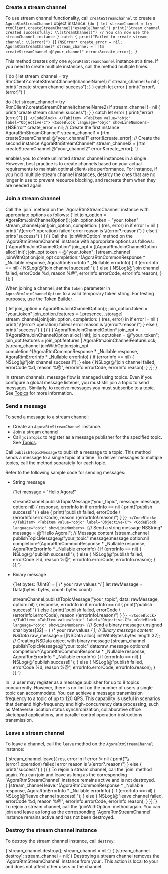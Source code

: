 <PlatformWrapper platform="ios, macos">

### Create a stream channel

To use stream channel functionality, call `createStreamChannel` to create a `AgoraRtmStreamChannel` object instance. 
<Tabs groupId="language">
<TabItem value="swift" label="Swift" default>
<CodeBlock language="swift" showLineNumbers>
{`do {
    let streamChannel = try rtmClient.createStreamChannel("exampleChannel")
    print("Stream channel created successfully: \\(streamChannel)")
    // You can now use the streamChannel instance
} catch {
    print("Failed to create stream channel: \\(error)")
}`}
</CodeBlock>
</TabItem>
<TabItem value="objc" label="Objective-C">
<CodeBlock language="objc" showLineNumbers>
{`NSError* create_error = nil;
AgoraRtmStreamChannel* stream_channel = [rtm createStreamChannel:@"your_channel" error:&create_error];
`}
</CodeBlock>
</TabItem>
</Tabs>

This method creates only one `AgoraRtmStreamChannel` instance at a time. If you need to create multiple instances, call the method multiple times.

<Tabs groupId="language">
<TabItem value="swift" label="Swift" default>
<CodeBlock language="swift" showLineNumbers>
{`do {
    let stream_channel = try RtmClient?.createStreamChannel(channelName1)
    if stream_channel != nil {
        print("create stream channel success");
    }
 } catch let error {
    print("error\\(error)")
}

do {
    let stream_channel = try RtmClient?.createStreamChannel(channelName2)
    if stream_channel != nil {
        print("create stream channel success");
    }
 } catch let error {
    print("error\\(error)")
}`}
</CodeBlock>
</TabItem>
<TabItem value="objc" label="Objective-C">
<CodeBlock language="objc" showLineNumbers>
{`NSError* create_error = nil;
// Create the first instance
AgoraRtmStreamChannel* stream_channel1 = [rtm createStreamChannel:@"your_channel1" error:&create_error];
// Create the second instance
AgoraRtmStreamChannel* stream_channel2 = [rtm createStreamChannel:@"your_channel2" error:&create_error];
`}
</CodeBlock>
</TabItem>
</Tabs>

<Admonition type="info">
<Vg k="SIG" /> enables you to create unlimited stream channel instances in a single <Vpl k="CLIENT"/>. However, best practice is to create channels based on your actual requirements to maintain optimal client-side performance. For instance, if you hold multiple stream channel instances, destroy the ones that are no longer in use to prevent resource blocking, and recreate them when they are needed again.
</Admonition>

### Join a stream channel

<Tabs groupId="language">
<TabItem value="swift" label="Swift" default>
Call the `join` method on the `AgoraRtmStreamChannel` instance with appropriate options as follows:

<CodeBlock language="swift" showLineNumbers>
{`let join_option = AgoraRtmJoinChannelOption();
join_option.token = "your_token"
stream_channel.join(join_option, completion: { (res, error) in
    if error != nil {
        print("\\(error?.operation) failed! error reason is \\(error?.reason)")
    } else {
        print("success")
    }
    })`}
</CodeBlock>
</TabItem>
<TabItem value="objc" label="Objective-C">
Call the `joinWithOption` method on the `AgoraRtmStreamChannel` instance with appropriate options as follows:

<CodeBlock language="objc" showLineNumbers>
{`AgoraRtmJoinChannelOption* join_opt =  [[AgoraRtmJoinChannelOption alloc] init];
join_opt.token =  @"your_token";
[stream_channel joinWithOption:join_opt completion:^(AgoraRtmCommonResponse * _Nullable response, AgoraRtmErrorInfo * _Nullable errorInfo) {
    if (errorInfo == nil) {
        NSLog(@"join channel success!!");
    } else {
        NSLog(@"join channel failed, errorCode %d, reason %@", errorInfo.errorCode, errorInfo.reason);
    }
}];`}
</CodeBlock>
</TabItem>
</Tabs>

When joining a channel, set the `token` parameter in `AgoraRtmJoinChannelOption` to a valid temporary token string. For testing purposes, use the [Token Builder ](https://agora-token-generator-demo.vercel.app/). 

<Tabs groupId="language">
<TabItem value="swift" label="Swift" default>
<CodeBlock language="swift" showLineNumbers>
{`let join_option = AgoraRtmJoinChannelOption();
join_option.token = "your_token"
join_option.features = [.presence, .storage]
stream_channel.join(join_option, completion: { (res, error) in
    if error != nil {
        print("\\(error?.operation) failed! error reason is \\(error?.reason)")
    } else {
        print("success")
    }
    })`}
</CodeBlock>
</TabItem>
<TabItem value="objc" label="Objective-C">
<CodeBlock language="objc" showLineNumbers>
{`AgoraRtmJoinChannelOption* join_opt =  [[AgoraRtmJoinChannelOption alloc] init];
join_opt.token =  @"your_token";
join_opt.features = join_opt.features | AgoraRtmJoinChannelFeatureLock;
[stream_channel joinWithOption:join_opt completion:^(AgoraRtmCommonResponse * _Nullable response, AgoraRtmErrorInfo * _Nullable errorInfo) {
    if (errorInfo == nil) {
        NSLog(@"join channel success!!");
    } else {
        NSLog(@"join channel failed, errorCode %d, reason %@", errorInfo.errorCode, errorInfo.reason);
    }
}];`}
</CodeBlock>
</TabItem>
</Tabs>

In stream channels, message flow is managed using topics. Even if you configure a global message listener, you must still join a topic to send messages. Similarly, to receive messages you must subscribe to a topic. See [Topics](../core-functionality/topics) for more information.

### Send a message 

To send a message to a stream channel:

- Create an `AgoraRtmStreamChannel` instance.
- Join a stream channel.
- Call `joinTopic` to register as a message publisher for the specified topic. See [Topics](../core-functionality/topics).

Call `publishTopicMessage` to publish a message to a topic. This method sends a message to a single topic at a time. To deliver messages to multiple topics, call the method separately for each topic.

Refer to the following sample code for sending messages:

* String message

    <Tabs groupId="language">
    <TabItem value="swift" label="Swift" default>
    <CodeBlock language="swift" showLineNumbers>
    {`let message = "Hello Agora!"

    streamChannel.publishTopicMessage("your_topic", message: message, option: nil) { response, errorInfo in
        if errorInfo == nil {
            print("publish success!!")
        } else {
            print("publish failed, errorCode \\(errorInfo!.errorCode), reason \\(errorInfo!.reason)")
        }
    }`}
    </CodeBlock>
    </TabItem>
    <TabItem value="objc" label="Objective-C">
    <CodeBlock language="objc" showLineNumbers>
    {`// Send a string message
    NSString* message = @"Hello Agora!"; // Message content
    [stream_channel publishTopicMessage:@"your_topic" message:message option:nil completion:^(AgoraRtmCommonResponse * _Nullable response, AgoraRtmErrorInfo * _Nullable errorInfo) {
        if (errorInfo == nil) {
            NSLog(@"publish success!!");
        } else {
            NSLog(@"publish failed, errorCode %d, reason %@", errorInfo.errorCode, errorInfo.reason);
        }
    }];`}
    </CodeBlock>
    </TabItem>
    </Tabs>

* Binary message

    <Tabs groupId="language">
    <TabItem value="swift" label="Swift" default>
    <CodeBlock language="swift" showLineNumbers>
    {`let bytes: [UInt8] = [ /* your raw values */ ]
    let rawMessage = Data(bytes: bytes, count: bytes.count)

    streamChannel.publishTopicMessage("your_topic", data: rawMessage, option: nil) { response, errorInfo in
        if errorInfo == nil {
            print("publish success!!")
        } else {
            print("publish failed, errorCode \\(errorInfo!.errorCode), reason \\(errorInfo!.reason)")
        }
    }`}
    </CodeBlock>
    </TabItem>
    <TabItem value="objc" label="Objective-C">
    <CodeBlock language="objc" showLineNumbers>
    {`// Send a binary message
    unsigned char bytes[32] = { /* your raw values */ }; // Binary message content
    NSData* raw_message = [[NSData alloc] initWithBytes:bytes length:32]; // Creating NSData object with binary message
    [stream_channel publishTopicMessage:@"your_topic" data:raw_message option:nil completion:^(AgoraRtmCommonResponse * _Nullable response, AgoraRtmErrorInfo * _Nullable errorInfo) {
        if (errorInfo == nil) {
            NSLog(@"publish success!!");
        } else {
            NSLog(@"publish failed, errorCode %d, reason %@", errorInfo.errorCode, errorInfo.reason);
        }
    }];`}
    </CodeBlock>
    </TabItem>
    </Tabs>

In <Vg k="SIG" />, a user may register as a message publisher for up to 8 topics concurrently. However, there is no limit on the number of users a single topic can accommodate. You can achieve a message transmission frequency to a topic of up to 120 QPS. This capability is useful in scenarios that demand high-frequency and high-concurrency data processing, such as Metaverse location status synchronization, collaborative office sketchpad applications, and parallel control operation-instructions transmission.

### Leave a stream channel

To leave a channel, call the `leave` method on the `AgoraRtmStreamChannel` instance:

<Tabs groupId="language">
<TabItem value="swift" label="Swift" default>
<CodeBlock language="swift" showLineNumbers>
{`stream_channel.leave({ res, error in
    if error != nil {
        print("\\(error?.operation) failed! error reason is \\(error?.reason)")
    } else {
        print("success")
    }
})`}
</CodeBlock>
To rejoin a stream channel, call the `join` method again. You can join and leave as long as the corresponding `AgoraRtmStreamChannel` instance remains active and is not destroyed.
</TabItem>
<TabItem value="objc" label="Objective-C">
<CodeBlock language="objc" showLineNumbers>
{`[stream_channel leave:^(AgoraRtmCommonResponse * _Nullable response, AgoraRtmErrorInfo * _Nullable errorInfo) {
    if (errorInfo == nil) {
        NSLog(@"leave channel success!!");
    } else {
        NSLog(@"leave channel failed, errorCode %d, reason %@", errorInfo.errorCode, errorInfo.reason);
    }
}];`}
</CodeBlock>
To rejoin a stream channel, call the `joinWithOption` method again. You can join and leave as long as the corresponding `AgoraRtmStreamChannel` instance remains active and has not been destroyed.
</TabItem>
</Tabs>


### Destroy the stream channel instance

To destroy the stream channel instance, call `destroy`:

<Tabs groupId="language">
<TabItem value="swift" label="Swift" default>
<CodeBlock language="swift" showLineNumbers>
{`stream_channel.destroy();
stream_channel = nil;`}
</CodeBlock>
</TabItem>
<TabItem value="objc" label="Objective-C">
<CodeBlock language="objc" showLineNumbers>
{`[stream_channel destroy];
stream_channel = nil;`}
</CodeBlock>
</TabItem>
</Tabs>

<Admonition type="info">
Destroying a stream channel removes the `AgoraRtmStreamChannel` instance from your <Vpl k="CLIENT"/>. This action is local to your <Vpl k="CLIENT"/> and does not affect other users or the <Vg k="SIG" /> channel.
</Admonition>

</PlatformWrapper>